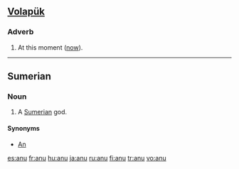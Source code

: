 {{see|Anu}}
==[[Volapük]]==

===Adverb===
{{infl|vo|adverb}}

# At this moment ([[now]]).

----

==Sumerian==

===Noun===
{{infl|sux|noun}}

# A [[Sumerian]] god.

====Synonyms====
*[[An]]

[[es:anu]]
[[fr:anu]]
[[hu:anu]]
[[ja:anu]]
[[ru:anu]]
[[fi:anu]]
[[tr:anu]]
[[vo:anu]]